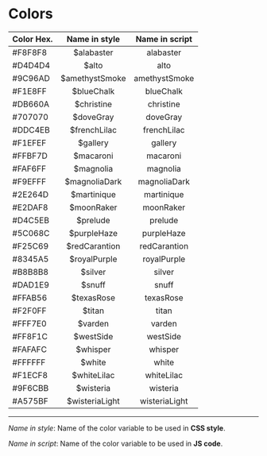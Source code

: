 <Meta title="Design Tokens/Colors" />

# Colors

| Color Hex. |  Name in style  |  Name in script |
| ---------- | :-------------: | :-------------: |
|  #F8F8F8   |  $alabaster     | alabaster       |
|  #D4D4D4   |  $alto          | alto            |
|  #9C96AD   |  $amethystSmoke | amethystSmoke   |
|  #F1E8FF   |  $blueChalk     | blueChalk       |
|  #DB660A   |  $christine     | christine       |
|  #707070   |  $doveGray      | doveGray        |
|  #DDC4EB   |  $frenchLilac   | frenchLilac     |
|  #F1EFEF   |  $gallery       | gallery         |
|  #FFBF7D   |  $macaroni      | macaroni        |
|  #FAF6FF   |  $magnolia      | magnolia        |
|  #F9EFFF   |  $magnoliaDark  | magnoliaDark    |
|  #2E264D   |  $martinique    | martinique      |
|  #E2DAF8   |  $moonRaker     | moonRaker       |
|  #D4C5EB   |  $prelude       | prelude         |
|  #5C068C   |  $purpleHaze    | purpleHaze      |
|  #F25C69   |  $redCarantion  | redCarantion    |
|  #8345A5   |  $royalPurple   | royalPurple     |
|  #B8B8B8   |  $silver        | silver          |
|  #DAD1E9   |  $snuff         | snuff           |
|  #FFAB56   |  $texasRose     | texasRose       |
|  #F2F0FF   |  $titan         | titan           |
|  #FFF7E0   |  $varden        | varden          |
|  #FF8F1C   |  $westSide      | westSide        |
|  #FAFAFC   |  $whisper       | whisper         |
|  #FFFFFF   |  $white         | white           |
|  #F1ECF8   |  $whiteLilac    | whiteLilac      |
|  #9F6CBB   |  $wisteria      | wisteria        |
|  #A575BF   |  $wisteriaLight | wisteriaLight   |

---
*Name in style*: Name of the color variable to be used in **CSS style**. 

*Name in script*: Name of the color variable to be used in **JS code**.
